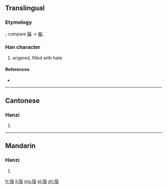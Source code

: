 {{also|惱}}
==Translingual==
{{ja-forms|[[悩]]|恼|[[惱]]}}
===Etymology===
{{Han simp|惱}}; compare [[腦]] → [[脑]].

===Han character===
{{Han char|rn=61|rad=心|as=06|sn=9|four=|canj=心卜山大 (PYUK)}}

# angered, filled with hate

====References====
* {{Han ref|kx=0386.161|hdz=42298.050|uh=607C|ud=24700}}

----

==Cantonese==

===Hanzi===
{{yue-hanzi|jyut=|y=nou5|tra=惱}}

# {{defn|lang=yue|sort=心06}}

----

==Mandarin==

===Hanzi===
{{cmn-hanzi|tra=惱|pin=[[nǎo]] ([[nao3]])|wg=nao<sup>3</sup>}}

# {{defn|lang=cmn|sort=心06}}

[[fr:恼]]
[[li:恼]]
[[mg:恼]]
[[pl:恼]]
[[zh:恼]]